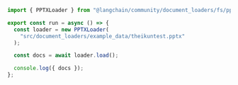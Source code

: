 ```typescript
import { PPTXLoader } from "@langchain/community/document_loaders/fs/pptx";

export const run = async () => {
  const loader = new PPTXLoader(
    "src/document_loaders/example_data/theikuntest.pptx"
  );

  const docs = await loader.load();

  console.log({ docs });
};
```